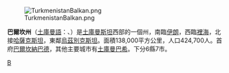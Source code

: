 
{{coord|40|0|N|55|0|E|display=title}}
{{Infobox settlement
| name                    = 巴爾坎州
| native_name             = 
| native_name_lang        = 
| settlement_type         = 州
| image_skyline           = 
| image_alt               = 
| image_caption           = 
| image_flag              = 
| flag_alt                = 
| image_seal              = 
| seal_alt                = 
| image_shield            = 
| shield_alt              = 
| etymology               = 
| nickname                = 
| image_map               = Balkan Province in Turkmenistan.svg
| map_alt                 = 
| map_caption             = 巴爾坎州在土庫曼位置
| latd                    = 
| longd                   = 
| coordinates_type        = 
| coordinates_region      = 
| coordinates_display     = inline,title
| area_total_km2          = 139270
| area_rank               = 
| population_as_of        = 2005
| population_footnotes    = 
| population_total        = 553500
| population_density_km2  = auto
| subdivision_type        = 國家
| subdivision_name        = {{TKM}}
| subdivision_type1       = 首府
| subdivision_name1       = [[巴爾坎納巴德|巴爾坎納巴德]]
| subdivision_type2       = 
| subdivision_name2       = 
| website                 = <!-- {{URL|example.com}} -->
}}

[[File:TurkmenistanBalkan.png|right]]

'''巴爾坎州'''（[[土庫曼語|土庫曼語]]：{{lang|tk|Balkan welaýaty}}、{{lang-ru|Балканский велаят}}）是[[土庫曼斯坦|土庫曼斯坦]]西部的一個州，南臨[[伊朗|伊朗]]，西臨[[裡海|裡海]]，北接[[哈薩克斯坦|哈薩克斯坦]]，東鄰[[烏茲別克斯坦|烏茲別克斯坦]]。面積138,000平方公里，人口424,700人。首府[[巴爾坎納巴德|巴爾坎納巴德]]，其他主要城市有[[土庫曼巴希|土庫曼巴希]]。下分6縣7市。

{{土庫曼行政區劃}}

[[Category:土庫曼斯坦行政區劃|B]]